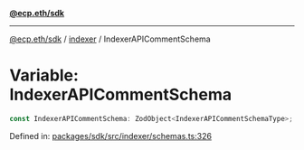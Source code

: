 [**@ecp.eth/sdk**](../../index.mdx)

***

[@ecp.eth/sdk](/sdk-reference/index.mdx) / [indexer](/sdk-reference/indexer/index.mdx) / IndexerAPICommentSchema

# Variable: IndexerAPICommentSchema

```ts
const IndexerAPICommentSchema: ZodObject<IndexerAPICommentSchemaType>;
```

Defined in: [packages/sdk/src/indexer/schemas.ts:326](https://github.com/ecp-eth/comments-monorepo/blob/main/packages/sdk/src/indexer/schemas.ts#L326)
